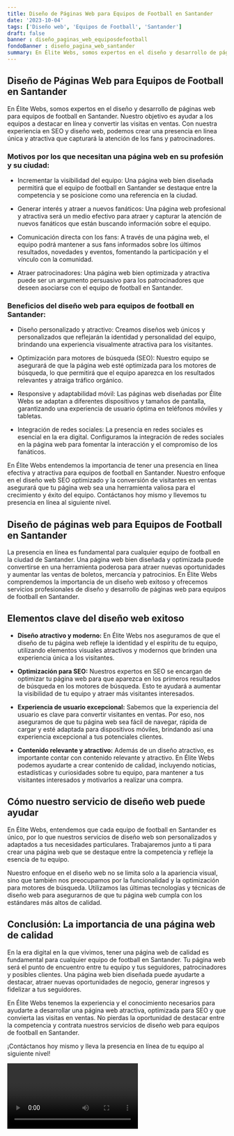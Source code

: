 ```yaml
---
title: Diseño de Páginas Web para Equipos de Football en Santander
date: '2023-10-04'
tags: ['Diseño web', 'Equipos de Football', 'Santander']
draft: false
banner : diseño_paginas_web_equiposdefootball
fondoBanner : diseño_pagina_web_santander
summary: En Élite Webs, somos expertos en el diseño y desarrollo de páginas web para equipos de football en Santander. Nuestro objetivo es ayudar a los equipos a destacar en línea y convertir las visitas en ventas. Con nuestra experiencia en SEO y diseño web, podemos crear una presencia en línea única y atractiva que capturará la atención de los fans y patrocinadores.
---
```


## Diseño de Páginas Web para Equipos de Football en Santander

En Élite Webs, somos expertos en el diseño y desarrollo de páginas web para equipos de football en Santander. Nuestro objetivo es ayudar a los equipos a destacar en línea y convertir las visitas en ventas. Con nuestra experiencia en SEO y diseño web, podemos crear una presencia en línea única y atractiva que capturará la atención de los fans y patrocinadores.

### Motivos por los que necesitan una página web en su profesión y su ciudad:

- Incrementar la visibilidad del equipo: Una página web bien diseñada permitirá que el equipo de football en Santander se destaque entre la competencia y se posicione como una referencia en la ciudad.

- Generar interés y atraer a nuevos fanáticos: Una página web profesional y atractiva será un medio efectivo para atraer y capturar la atención de nuevos fanáticos que están buscando información sobre el equipo.

- Comunicación directa con los fans: A través de una página web, el equipo podrá mantener a sus fans informados sobre los últimos resultados, novedades y eventos, fomentando la participación y el vínculo con la comunidad.

- Atraer patrocinadores: Una página web bien optimizada y atractiva puede ser un argumento persuasivo para los patrocinadores que deseen asociarse con el equipo de football en Santander.

### Beneficios del diseño web para equipos de football en Santander:

- Diseño personalizado y atractivo: Creamos diseños web únicos y personalizados que reflejarán la identidad y personalidad del equipo, brindando una experiencia visualmente atractiva para los visitantes.

- Optimización para motores de búsqueda (SEO): Nuestro equipo se asegurará de que la página web esté optimizada para los motores de búsqueda, lo que permitirá que el equipo aparezca en los resultados relevantes y atraiga tráfico orgánico.

- Responsive y adaptabilidad móvil: Las páginas web diseñadas por Élite Webs se adaptan a diferentes dispositivos y tamaños de pantalla, garantizando una experiencia de usuario óptima en teléfonos móviles y tabletas.

- Integración de redes sociales: La presencia en redes sociales es esencial en la era digital. Configuramos la integración de redes sociales en la página web para fomentar la interacción y el compromiso de los fanáticos.

En Élite Webs entendemos la importancia de tener una presencia en línea efectiva y atractiva para equipos de football en Santander. Nuestro enfoque en el diseño web SEO optimizado y la conversión de visitantes en ventas asegurará que tu página web sea una herramienta valiosa para el crecimiento y éxito del equipo. Contáctanos hoy mismo y llevemos tu presencia en línea al siguiente nivel.

<GifSeo />

<Cta />

## Diseño de páginas web para Equipos de Football en Santander

La presencia en línea es fundamental para cualquier equipo de football en la ciudad de Santander. Una página web bien diseñada y optimizada puede convertirse en una herramienta poderosa para atraer nuevas oportunidades y aumentar las ventas de boletos, mercancía y patrocinios. En Élite Webs comprendemos la importancia de un diseño web exitoso y ofrecemos servicios profesionales de diseño y desarrollo de páginas web para equipos de football en Santander.

## Elementos clave del diseño web exitoso

- **Diseño atractivo y moderno:** En Élite Webs nos aseguramos de que el diseño de tu página web refleje la identidad y el espíritu de tu equipo, utilizando elementos visuales atractivos y modernos que brinden una experiencia única a los visitantes.

- **Optimización para SEO:** Nuestros expertos en SEO se encargan de optimizar tu página web para que aparezca en los primeros resultados de búsqueda en los motores de búsqueda. Esto te ayudará a aumentar la visibilidad de tu equipo y atraer más visitantes interesados.

- **Experiencia de usuario excepcional:** Sabemos que la experiencia del usuario es clave para convertir visitantes en ventas. Por eso, nos aseguramos de que tu página web sea fácil de navegar, rápida de cargar y esté adaptada para dispositivos móviles, brindando así una experiencia excepcional a tus potenciales clientes.

- **Contenido relevante y atractivo:** Además de un diseño atractivo, es importante contar con contenido relevante y atractivo. En Élite Webs podemos ayudarte a crear contenido de calidad, incluyendo noticias, estadísticas y curiosidades sobre tu equipo, para mantener a tus visitantes interesados y motivarlos a realizar una compra.

## Cómo nuestro servicio de diseño web puede ayudar

En Élite Webs, entendemos que cada equipo de football en Santander es único, por lo que nuestros servicios de diseño web son personalizados y adaptados a tus necesidades particulares. Trabajaremos junto a ti para crear una página web que se destaque entre la competencia y refleje la esencia de tu equipo.

Nuestro enfoque en el diseño web no se limita solo a la apariencia visual, sino que también nos preocupamos por la funcionalidad y la optimización para motores de búsqueda. Utilizamos las últimas tecnologías y técnicas de diseño web para asegurarnos de que tu página web cumpla con los estándares más altos de calidad.

## Conclusión: La importancia de una página web de calidad

En la era digital en la que vivimos, tener una página web de calidad es fundamental para cualquier equipo de football en Santander. Tu página web será el punto de encuentro entre tu equipo y tus seguidores, patrocinadores y posibles clientes. Una página web bien diseñada puede ayudarte a destacar, atraer nuevas oportunidades de negocio, generar ingresos y fidelizar a tus seguidores.

En Élite Webs tenemos la experiencia y el conocimiento necesarios para ayudarte a desarrollar una página web atractiva, optimizada para SEO y que convierta las visitas en ventas. No pierdas la oportunidad de destacar entre la competencia y contrata nuestros servicios de diseño web para equipos de football en Santander.

¡Contáctanos hoy mismo y lleva la presencia en línea de tu equipo al siguiente nivel!

<Video />

<CtaBot job='Equipos de Football' city='Santander'/>

<Gmaps query='Santander+españa+maps' />